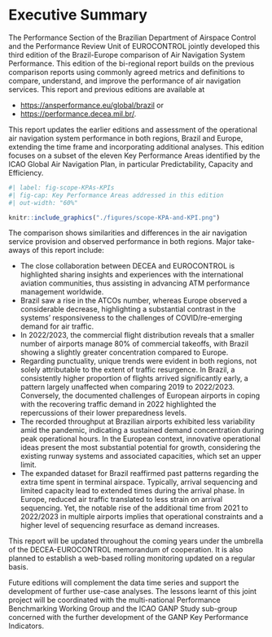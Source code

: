 # Executive Summary {.unnumbered}

The Performance Section of the Brazilian Department of Airspace Control and the Performance Review Unit of EUROCONTROL jointly developed this third edition of the Brazil-Europe comparison of Air Navigation System Performance. 
This edition of the bi-regional report builds on the previous comparison reports using commonly agreed metrics and definitions to compare, understand, and improve the performance of air navigation services. 
This report and previous editions are available at 

* <https://ansperformance.eu/global/brazil> or 
* <https://performance.decea.mil.br/>.

This report updates the earlier editions and assessment of the operational air navigation system performance in both regions,  Brazil and Europe, extending the time frame and incorporating additional analyses. 
This edition focuses on a subset of the eleven Key Performance Areas identified by the ICAO Global Air Navigation Plan, in particular  Predictability, Capacity and Efficiency.

```r
#| label: fig-scope-KPAs-KPIs
#| fig-cap: Key Performance Areas addressed in this edition
#| out-width: "60%"

knitr::include_graphics("./figures/scope-KPA-and-KPI.png")
```

The comparison shows similarities and differences in the air navigation service provision and observed performance in both regions. Major take-aways of this report include:

-   The close collaboration between DECEA and EUROCONTROL is highlighted sharing insights and experiences with the international aviation communities, thus assisting in advancing ATM performance management worldwide.
-   Brazil saw a rise in the ATCOs number, whereas Europe observed a considerable decrease, highlighting a substantial contrast in the systems' responsiveness to the challenges of COVID/re-emerging demand for air traffic.
-   In 2022/2023, the commercial flight distribution reveals that a smaller number of airports manage 80% of commercial takeoffs, with Brazil showing a slightly greater concentration compared to Europe. <!-- that sounds weird: Nevertheless, the majority of airports facilitating commercial flights account for only 1% of the total movement in both systems. -->
-   Regarding punctuality, unique trends were evident in both regions, not solely attributable to the extent of traffic resurgence. In Brazil, a consistently higher proportion of flights arrived significantly early, a pattern largely unaffected when comparing 2019 to 2022/2023. Conversely, the documented challenges of European airports in coping with the recovering traffic demand in 2022 highlighted the repercussions of their lower preparedness levels.
-   The recorded throughput at Brazilian airports exhibited less variability amid the pandemic, indicating a sustained demand concentration during peak operational hours. In the European context, innovative operational ideas present the most substantial potential for growth, considering the existing runway systems and associated capacities, which set an upper limit.
-   The expanded dataset for Brazil reaffirmed past patterns regarding the extra time spent in terminal airspace. Typically, arrival sequencing and limited capacity lead to extended times during the arrival phase. In Europe, reduced air traffic translated to less strain on arrival sequencing. Yet, the notable rise of the additional time from 2021 to 2022/2023 in multiple airports implies that operational constraints and a higher level of sequencing resurface as demand increases.

```{=html}
<!-- last edition findings 
• The difference between Brazil’s and Europe’s systems reacting to the seasons became
more evident during the pandemic recovery. When not hit by another COVID-19
wave, the European region had greater variations in demand between the winter
and summer seasons. The Brazilian flow recovered more gradually, showing a more
continuous demand.
• Predictability in both systems degraded during and post COVID phase and is slowly
recovering to pre-COVID-19 levels.
• Airport runway system capacities in both systems are designed to meet the traffic
levels. Capacities at the Brazilian airports were increased in light of a change of
methodology to determine these capacities and changed procedures.
• The European system showed a higher association between lower demand and
increased efficiency considering additional taxi time, additional time in terminal
airspace and flight time variability. Taxi performance in Brazil follows similar
principles and operational procedures with no significant differences. The partial
analysis of additional time in terminal airspace revealed that on average traffic
in Brazil observed higher times during the arrival phase in 2021 suggesting a
system-wide change. The level of variability of flight times reflected the overall
trend.
• An initial approach to quantifying the emission benefit pool on the basis of the
observed additional taxi-times was developed. Emissions and the improvement pool
- next to operational constraints and inefficiencies - are dependent on the fleet mix
operated at the different airports. This includes the role of the airport within the
respective system. Larger hubs with a higher share of traffic - and in particular
heavy aircraft operations - showed a higher contribution to the overall emission
benefit pool.
---------------------         -->
```

This report will be updated throughout the coming years under the umbrella of the DECEA-EUROCONTROL memorandum of cooperation. 
It is also planned to establish a web-based rolling monitoring updated on a regular basis.

Future editions will complement the data time series and support the development of further use-case analyses. 
The lessons learnt of this joint project will be coordinated with the multi-national Performance Benchmarking Working Group and the ICAO GANP Study sub-group concerned with the further development of the GANP Key Performance Indicators.
